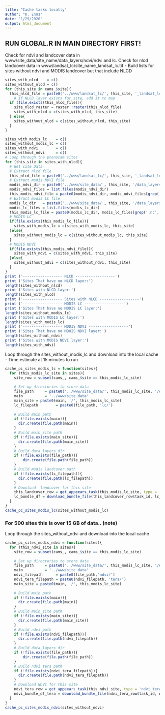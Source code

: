 ```yaml
---
title: "Cache tasks locally"
author: "K. Enns"
date: "1/29/2020"
output: html_document
---
```


## RUN GLOBAL.R IN MAIN DIRECTORY FIRST!

Check for ndvi and landcover data in www/site_data/site_name/data_layers/ndvi/ndvi and lc.
Check for nlcd landcover data in www/landsat_lc/site_name_landsat_lc.tif
  - Build lists for sites without ndvi and MODIS landcover but that include NLCD
```r
sites_with_nlcd    = c()
sites_without_nlcd = c()
for (this_site in cams_$site){
  this_nlcd_file = paste0('../www/landsat_lc/', this_site, '_landsat_lc.tif')
    # If NLCD layer exists for site, add it to map
  if (file.exists(this_nlcd_file)){
    site_nlcd_raster = raster::raster(this_nlcd_file) 
    sites_with_nlcd = c(sites_with_nlcd, this_site)
  } else{
    sites_without_nlcd = c(sites_without_nlcd, this_site)
  }
}

sites_with_modis_lc    = c()
sites_without_modis_lc = c()
sites_with_ndvi        = c()
sites_without_ndvi     = c()
# Loop through the phenocam sites
for (this_site in sites_with_nlcd){
  # Get site Data
  # Extract nlcd file
  this_nlcd_file = paste0('../www/landsat_lc/', this_site, '_landsat_lc.tif')
  # Extract modis NDVI file
  modis_ndvi_dir = paste0('../www/site_data/', this_site, '/data_layers/ndvi/tera/')
  modis_ndvi_files = list.files(modis_ndvi_dir)
  this_modis_ndvi_file = paste0(modis_ndvi_dir, modis_ndvi_files[grep('.nc', modis_ndvi_files)])
  # Extract modis LC file
  modis_lc_dir   = paste0('../www/site_data/', this_site, '/data_layers/lc/')
  modis_lc_files = list.files(modis_lc_dir)
  this_modis_lc_file = paste0(modis_lc_dir, modis_lc_files[grep('.nc', modis_lc_files)])
  # MODIS LC
  if(file.exists(this_modis_lc_file)){
    sites_with_modis_lc = c(sites_with_modis_lc, this_site)
  }else{
    sites_without_modis_lc = c(sites_without_modis_lc, this_site)
  }
  # MODIS NDVI
  if(file.exists(this_modis_ndvi_file)){
    sites_with_ndvi = c(sites_with_ndvi, this_site)
  }else{
    sites_without_ndvi = c(sites_without_ndvi, this_site)
  }
}
print ('------------------ NLCD ------------------')
print ('Sites That have no NLCD layer:')
length(sites_without_nlcd)
print ('Sites with NLCD layer:')
length(sites_with_nlcd)
print ('------------------ Sites with NLCD ------------------')
print ('------------------ MODIS LC ------------------')
print ('Sites That have no MODIS LC layer:')
length(sites_without_modis_lc)
print ('Sites with MODIS LC layer:')
length(sites_with_modis_lc)
print ('------------------ MODIS NDVI ------------------')
print ('Sites That have no MDOIS NDVI layer:')
length(sites_without_ndvi)
print ('Sites with MODIS NDVI layer:')
length(sites_with_ndvi)
```

Loop through the sites_without_modis_lc and download into the local cache
-  Time estimate at 15 minutes to run
```r
cache_pc_sites_modis_lc = function(sites){
  for (this_modis_lc_site in sites){
    site_row = subset(cams_, cams_$site == this_modis_lc_site)
    
    # Set up directories to store data
    file_path     = paste0('../www/site_data/', this_modis_lc_site, '/data_layers/')
    main          = '../www/site_data'
    main_site = paste0(main, '/', this_modis_lc_site)
    lc_filepath        = paste0(file_path, 'lc/')
    
    # Build main path
    if (!file.exists(main)){
      dir.create(file.path(main))
    }
    # Build main_site path
    if (!file.exists(main_site)){
      dir.create(file.path(main_site))
    }
    # Build data_layers dir
    if (!file.exists(file_path)){
        dir.create(file.path(file_path))
    }
    # Build modis landcover path
    if (!file.exists(lc_filepath)){
      dir.create(file.path(lc_filepath))
    }
    # Download  landcover for this site
    this_landcover_row = get_appeears_task(this_modis_lc_site, type = 'landcover')
    lc_bundle_df = download_bundle_file(this_landcover_row$task_id, lc_filepath)
  }
}
cache_pc_sites_modis_lc(sites_without_modis_lc)

```

### For 500 sites this is over 15 GB of data.. (note)
Loop through the sites_without_ndvi and download into the local cache
```r
cache_pc_sites_modis_ndvi = function(sites){
  for (this_ndvi_site in sites){
    site_row = subset(cams_, cams_$site == this_modis_lc_site)
  
    # Set up directories to store data
    file_path     = paste0('../www/site_data/', this_modis_lc_site, '/data_layers/')
    main          = '../www/site_data'
    ndvi_filepath      = paste0(file_path,'ndvi/')
    ndvi_tera_filepath = paste0(ndvi_filepath, 'tera/')
    main_site = paste0(main, '/', this_modis_lc_site)
    
    # Build main path
    if (!file.exists(main)){
      dir.create(file.path(main))
    }
    # Build main_site path
    if (!file.exists(main_site)){
      dir.create(file.path(main_site))
    }
    # Build ndvi path
    if (!file.exists(ndvi_filepath)){
      dir.create(file.path(ndvi_filepath))
    }
    # Build data_layers dir
    if (!file.exists(file_path)){
        dir.create(file.path(file_path))
    }
    # Build ndvi tera path
    if (!file.exists(ndvi_tera_filepath)){
      dir.create(file.path(ndvi_tera_filepath))
    }
    # Download NDVI for this site 
    ndvi_tera_row = get_appeears_task(this_ndvi_site, type = 'ndvi_tera')
    ndvi_bundle_df_tera = download_bundle_file(ndvi_tera_row$task_id, ndvi_tera_filepath)
  }
}
cache_pc_sites_modis_ndvi(sites_without_ndvi)
```







